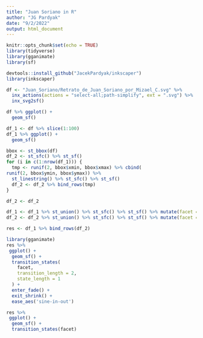 ```yaml
---
title: "Juan Soriano in R"
author: "JG Pardyak"
date: "9/2/2022"
output: html_document
---
```


```r
knitr::opts_chunk$set(echo = TRUE)
library(tidyverse)
library(gganimate)
library(sf)
```

```r
devtools::install_github("JacekPardyak/inkscaper")
library(inkscaper)
```

```r
df <- "Juan_Soriano/Retrato_de_Juan_Soriano_por_Mizael_C.svg" %>% 
  inx_actions(actions = "select-all;path-simplify", ext = ".svg") %>%
  inx_svg2sf()

```
```r
df %>% ggplot() +
  geom_sf() 
```

```r
df_1 <- df %>% slice(1:100)
df_1 %>% ggplot() +
  geom_sf()
```

```r
bbox <- st_bbox(df)
df_2 <- st_sfc() %>% st_sf()
for (i in c(1:nrow(df_1))) {
  tmp <- runif(2, bbox$xmin, bbox$xmax) %>% cbind(
runif(2, bbox$ymin, bbox$ymax)) %>% 
  st_linestring() %>% st_sfc() %>% st_sf()
  df_2 <- df_2 %>% bind_rows(tmp)
}

df_2 <- df_2
```

```r
df_1 <- df_1 %>% st_union() %>% st_sfc() %>% st_sf() %>% mutate(facet = 1)
df_2 <- df_2 %>% st_union() %>% st_sfc() %>% st_sf() %>% mutate(facet = 2)
```


```r
res <- df_1 %>% bind_rows(df_2)
```


```r
library(gganimate)
res %>%
 ggplot() +
  geom_sf() +
  transition_states(
    facet,
    transition_length = 2,
    state_length = 1
  ) +
  enter_fade() + 
  exit_shrink() +
  ease_aes('sine-in-out')
```


```r
res %>%
 ggplot() +
  geom_sf() +
  transition_states(facet)
```

